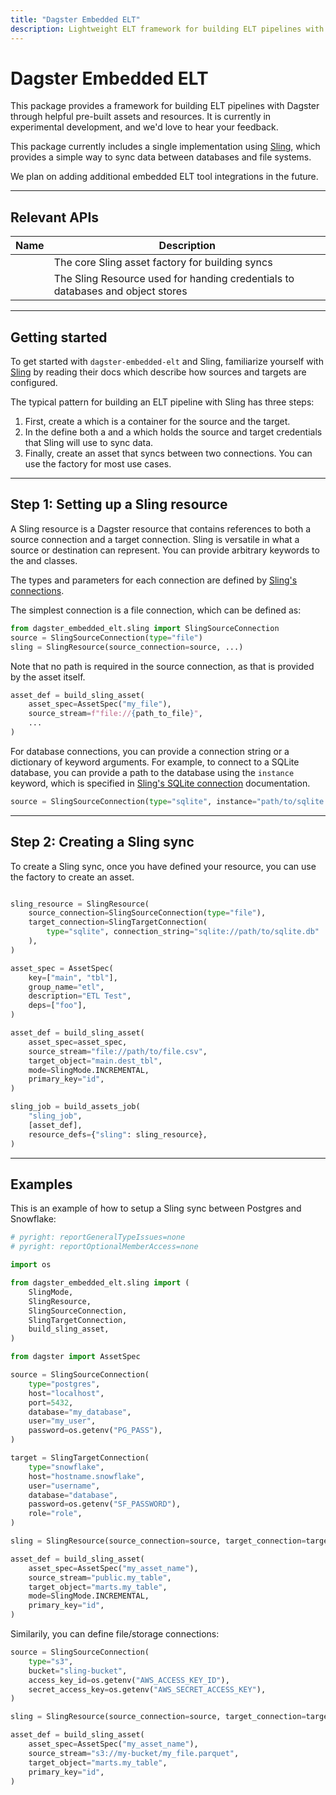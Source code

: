 ```yaml
---
title: "Dagster Embedded ELT"
description: Lightweight ELT framework for building ELT pipelines with Dagster, through helpful pre-built assets and resources
---
```


# Dagster Embedded ELT

This package provides a framework for building ELT pipelines with Dagster through helpful pre-built assets and resources. It is currently in experimental development, and we'd love to hear your feedback.

This package currently includes a single implementation using <a href="https://slingdata.io">Sling</a>, which provides a simple way to sync data between databases and file systems.

We plan on adding additional embedded ELT tool integrations in the future.

---

## Relevant APIs

| Name                                                                        | Description                                                                    |
| --------------------------------------------------------------------------- | ------------------------------------------------------------------------------ |
| <PyObject module="dagster_embedded_elt.sling" object="build_sling_asset" /> | The core Sling asset factory for building syncs                                |
| <PyObject module="dagster_embedded_elt.sling" object="SlingResource" />     | The Sling Resource used for handing credentials to databases and object stores |

---

## Getting started

To get started with `dagster-embedded-elt` and Sling, familiarize yourself with <a href="https://docs.slingdata.io/sling-cli/running-tasks">Sling</a> by reading their docs which describe how sources and targets are configured.

The typical pattern for building an ELT pipeline with Sling has three steps:

1. First, create a <PyObject module="dagster-embedded-elt.sling" object="SlingResource" /> which is a container for the source and the target.
2. In the <PyObject module="dagster-embedded-elt.sling" object="SlingResource" /> define both a <PyObject module="dagster-embedded-elt.sling" object="SlingSourceConnection" /> and a <PyObject module="dagster-embedded-elt.sling" object="SlingTargetConnection" /> which holds the source and target credentials that Sling will use to sync data.
3. Finally, create an asset that syncs between two connections. You can use the <PyObject module="dagster-embedded-elt.sling" object="build_sling_asset" /> factory for most use cases.

---

## Step 1: Setting up a Sling resource

A Sling resource is a Dagster resource that contains references to both a source connection and a target connection. Sling is versatile in what a source or destination can represent. You can provide arbitrary keywords to the <PyObject module="dagster-embedded-elt.sling" object="SlingSourceConnection" /> and <PyObject module="dagster-embedded-elt.sling" object="SlingTargetConnection" /> classes.

The types and parameters for each connection are defined by [Sling's connections](https://docs.slingdata.io/connections/database-connections).

The simplest connection is a file connection, which can be defined as:

```python
from dagster_embedded_elt.sling import SlingSourceConnection
source = SlingSourceConnection(type="file")
sling = SlingResource(source_connection=source, ...)
```

Note that no path is required in the source connection, as that is provided by the asset itself.

```python
asset_def = build_sling_asset(
    asset_spec=AssetSpec("my_file"),
    source_stream=f"file://{path_to_file}",
    ...
)
```

For database connections, you can provide a connection string or a dictionary of keyword arguments. For example, to connect to a SQLite database, you can provide a path to the database using the `instance` keyword, which is specified in [Sling's SQLite connection](https://docs.slingdata.io/connections/database-connections/sqlite) documentation.

```python
source = SlingSourceConnection(type="sqlite", instance="path/to/sqlite.db")
```

---

## Step 2: Creating a Sling sync

To create a Sling sync, once you have defined your resource, you can use the <PyObject module="dagster_embedded_elt.sling" object="build_sling_asset" /> factory to create an asset.

```python

sling_resource = SlingResource(
    source_connection=SlingSourceConnection(type="file"),
    target_connection=SlingTargetConnection(
        type="sqlite", connection_string="sqlite://path/to/sqlite.db"
    ),
)

asset_spec = AssetSpec(
    key=["main", "tbl"],
    group_name="etl",
    description="ETL Test",
    deps=["foo"],
)

asset_def = build_sling_asset(
    asset_spec=asset_spec,
    source_stream="file://path/to/file.csv",
    target_object="main.dest_tbl",
    mode=SlingMode.INCREMENTAL,
    primary_key="id",
)

sling_job = build_assets_job(
    "sling_job",
    [asset_def],
    resource_defs={"sling": sling_resource},
)

```

---

## Examples

This is an example of how to setup a Sling sync between Postgres and Snowflake:

```python file=/integrations/embedded_elt/postgres_snowflake.py
# pyright: reportGeneralTypeIssues=none
# pyright: reportOptionalMemberAccess=none

import os

from dagster_embedded_elt.sling import (
    SlingMode,
    SlingResource,
    SlingSourceConnection,
    SlingTargetConnection,
    build_sling_asset,
)

from dagster import AssetSpec

source = SlingSourceConnection(
    type="postgres",
    host="localhost",
    port=5432,
    database="my_database",
    user="my_user",
    password=os.getenv("PG_PASS"),
)

target = SlingTargetConnection(
    type="snowflake",
    host="hostname.snowflake",
    user="username",
    database="database",
    password=os.getenv("SF_PASSWORD"),
    role="role",
)

sling = SlingResource(source_connection=source, target_connection=target)

asset_def = build_sling_asset(
    asset_spec=AssetSpec("my_asset_name"),
    source_stream="public.my_table",
    target_object="marts.my_table",
    mode=SlingMode.INCREMENTAL,
    primary_key="id",
)
```

Similarily, you can define file/storage connections:

```python startafter=start_storage_config endbefore=end_storage_config file=/integrations/embedded_elt/s3_snowflake.py
source = SlingSourceConnection(
    type="s3",
    bucket="sling-bucket",
    access_key_id=os.getenv("AWS_ACCESS_KEY_ID"),
    secret_access_key=os.getenv("AWS_SECRET_ACCESS_KEY"),
)

sling = SlingResource(source_connection=source, target_connection=target)

asset_def = build_sling_asset(
    asset_spec=AssetSpec("my_asset_name"),
    source_stream="s3://my-bucket/my_file.parquet",
    target_object="marts.my_table",
    primary_key="id",
)
```
